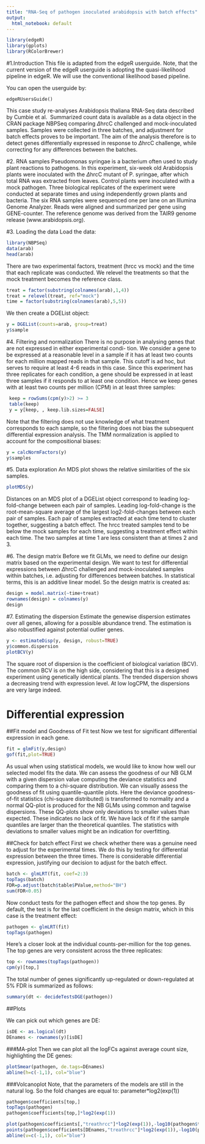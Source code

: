 ```yaml
---
title: "RNA-Seq of pathogen inoculated arabidopsis with batch effects"
output:
  html_notebook: default
---
```



```r
library(edgeR)
library(gplots)
library(RColorBrewer)
```

#1.Introduction
This file is adapted from the edgeR userguide. 
Note, that the current version of the edgeR userguide is adopting the quasi-likelihood pipeline in edgeR. 
We will use the conventional likelihood based pipeline. 

You can open the userguide by:
```
edgeRUsersGuide()
```

This case study re-analyses Arabidopsis thaliana RNA-Seq data described by Cumbie et al. 
Summarized count data is available as a data object in the CRAN package NBPSeq comparing $\Delta$hrcC challenged and mock-inoculated samples. Samples were collected in three batches, and adjustment for batch effects proves to be important. The aim of the analysis therefore is to detect genes differentially expressed in response to $\Delta$hrcC challenge, while correcting for any differences between the batches.

#2. RNA samples
Pseudomonas syringae is a bacterium often used to study plant reactions to pathogens. In this experiment, six-week old Arabidopsis plants were inoculated with the $\Delta$hrcC mutant of P. syringae, after which total RNA was extracted from leaves. 
Control plants were inoculated with a mock pathogen.
Three biological replicates of the experiment were conducted at separate times and using independently grown plants and bacteria.
The six RNA samples were sequenced one per lane on an Illumina Genome Analyzer. 
Reads were aligned and summarized per gene using GENE-counter.
The reference genome was derived from the TAIR9 genome release (www.arabidopsis.org).

#3. Loading the data
Load the data:
```r
library(NBPSeq)
data(arab)
head(arab)
```

There are two experimental factors, treatment (hrcc vs mock) and the time that each replicate was conducted.
We relevel the treatments so that the mock treatment becomes the reference class.
```r
treat = factor(substring(colnames(arab),1,4))
treat = relevel(treat, ref="mock")
time = factor(substring(colnames(arab),5,5))
```

We then create a DGEList object:
```r
y = DGEList(counts=arab, group=treat)
y$sample
```

#4. Filtering and normalization
There is no purpose in analysing genes that are not expressed in either experimental condi- tion. We consider a gene to be expressed at a reasonable level in a sample if it has at least two counts for each million mapped reads in that sample. This cutoff is ad hoc, but serves to require at least 4-6 reads in this case. Since this experiment has three replicates for each condition, a gene should be expressed in at least three samples if it responds to at least one condition. Hence we keep genes with at least two counts per million (CPM) in at least three samples:
```r
 keep = rowSums(cpm(y)>2) >= 3
 table(keep)
 y = y[keep, , keep.lib.sizes=FALSE]
```

Note that the filtering does not use knowledge of what treatment corresponds to each sample, so the filtering does not bias the subsequent differential expression analysis.
The TMM normalization is applied to account for the compositional biases:
```r
y = calcNormFactors(y)
y$samples
```

#5. Data exploration
An MDS plot shows the relative similarities of the six samples.
```r
plotMDS(y)
```

Distances on an MDS plot of a DGEList object correspond to leading log-fold-change between each pair of samples. Leading log-fold-change is the root-mean-square average of the largest log2-fold-changes between each pair of samples. Each pair of samples extracted at each time tend to cluster together, suggesting a batch effect. The hrcc treated samples tend to be below the mock samples for each time, suggesting a treatment effect within each time. The two samples at time 1 are less consistent than at times 2 and 3.

#6. The design matrix
Before we fit GLMs, we need to define our design matrix based on the experimental design. We want to test for differential expressions between $\Delta$hrcC challenged and mock-inoculated samples within batches, i.e. adjusting for differences between batches. In statistical terms, this is an additive linear model. So the design matrix is created as:

```r
design = model.matrix(~time+treat)
rownames(design) = colnames(y)
design
```


#7. Estimating the dispersion
Estimate the genewise dispersion estimates over all genes, allowing for a possible abundance trend. The estimation is also robustified against potential outlier genes.

```r
y <- estimateDisp(y, design, robust=TRUE)  
y$common.dispersion
plotBCV(y)
```

The square root of dispersion is the coefficient of biological variation (BCV). The common BCV is on the high side, considering that this is a designed experiment using genetically identical plants. The trended dispersion shows a decreasing trend with expression level. At low logCPM, the dispersions are very large indeed.



# Differential expression
##Fit model and Goodness of Fit test
Now we test for significant differential expression in each gene.

```r
fit = glmFit(y,design)
gof(fit,plot=TRUE)
```
As usual when using statistical models, we would like to know how well our selected model fits the data. We can assess the goodness of our NB GLM with a given dispersion value computing the deviance statistics and comparing them to a chi-square distribution.
We can visually assess the goodness of fit using quantile-quantile plots. Here the deviance goodness-of-fit statistics (chi-square distributed) is transformed to normality and a normal QQ-plot is produced for the NB GLMs using common and tagwise dispersions.
These QQ-plots show only deviations to smaller values than expected. 
These indicates no lack of fit. 
We have lack of fit if the sample quantiles are larger than the theoretical quantiles. 
The statistics with deviations to smaller values might be an indication for overfitting.

##Check for batch effect
First we check whether there was a genuine need to adjust for the experimental times.
We do this by testing for differential expression between the three times.
There is considerable differential expression, justifying our decision to adjust for the batch effect.


```r
batch <- glmLRT(fit, coef=2:3)
topTags(batch)
FDR=p.adjust(batch$table$PValue,method="BH")
sum(FDR<0.05)
```

Now conduct tests for the pathogen effect and show the top genes. 
By default, the test is for the last coefficient in the design matrix, which in this case is the treatment effect:
```r
pathogen <- glmLRT(fit)
topTags(pathogen)
```

Here's a closer look at the individual counts-per-million for the top genes. The top genes are very consistent across the three replicates:
```r
top <- rownames(topTags(pathogen))
cpm(y)[top,]
```

The total number of genes significantly up-regulated or down-regulated at 5% FDR is summarized as follows:
```r
summary(dt <- decideTestsDGE(pathogen))
```

##Plots

We can pick out which genes are DE:
```r
isDE <- as.logical(dt)
DEnames <- rownames(y)[isDE]
```

###MA-plot
Then we can plot all the logFCs against average count size, highlighting the DE genes:
```r
plotSmear(pathogen, de.tags=DEnames)
abline(h=c(-1,1), col="blue")
```

###Volcanoplot 
Note, that the parameters of the models are still in the natural log.
So the fold changes are equal to: parameter*log2(exp(1))

```r
pathogen$coefficients[top,]
topTags(pathogen)
pathogen$coefficients[top,]*log2(exp(1))
```


```r
plot(pathogen$coefficients[,"treathrcc"]*log2(exp(1)),-log10(pathogen$table$PValue),pch=19,cex=.2,xlab=expression(paste(log[2],"(FC)",sep="")),ylab=expression(paste("-",log[10],"(p)",sep="")))
points(pathogen$coefficients[DEnames,"treathrcc"]*log2(exp(1)),-log10(pathogen$table[DEnames,"PValue"]),col=2)
abline(v=c(-1,1), col="blue")
```



